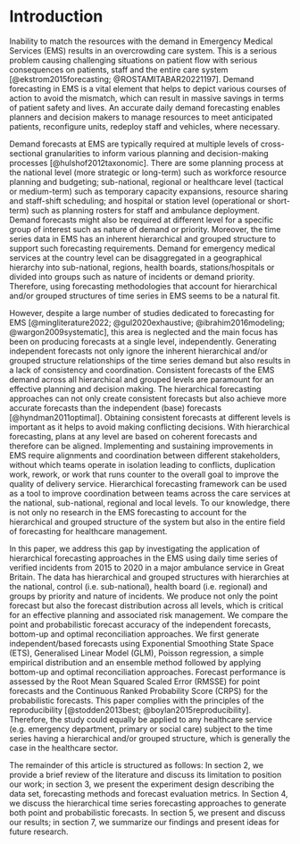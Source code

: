 # Introduction {#sec-intro}

Inability to match the resources with the demand in Emergency Medical Services (EMS) results in an overcrowding care system. This is a serious problem causing challenging situations on patient flow with serious consequences on patients, staff and the entire care system [@ekstrom2015forecasting; @ROSTAMITABAR20221197]. Demand forecasting in EMS is a vital element that helps to depict various courses of action to avoid the mismatch, which can result in massive savings in terms of patient safety and lives. An accurate daily demand forecasting enables planners and decision makers to manage resources to meet anticipated patients, reconfigure units, redeploy staff and vehicles, where necessary. 

Demand forecasts at EMS are typically required at multiple levels of cross-sectional granularities to inform various planning and decision-making processes [@hulshof2012taxonomic]. There are some planning process at the national level (more strategic or long-term) such as workforce resource planning and budgeting; sub-national, regional or healthcare level (tactical or medium-term) such as temporary capacity expansions, resource sharing and staff-shift scheduling; and hospital or station level (operational or short-term) such as planning rosters for staff and ambulance deployment. Demand forecasts might also be required at different level for a specific group of interest such as nature of demand or priority. Moreover, the time series data in EMS has an inherent hierarchical and grouped structure to support such forecasting requirements. Demand for emergency medical services at the country level can be disaggregated in a geographical hierarchy into sub-national, regions, health boards, stations/hospitals or divided into groups such as nature of incidents or demand priority. Therefore, using forecasting methodologies that account for hierarchical and/or grouped structures of time series in EMS seems to be a natural fit. 

However, despite a large number of studies dedicated to forecasting for EMS [@mingliterature2022; @gul2020exhaustive; @ibrahim2016modeling; @wargon2009systematic], this area is neglected and the main focus has been on producing forecasts at a single level, independently. Generating independent forecasts not only ignore the inherent hierarchical and/or grouped structure relationships of the time series demand but also results in a lack of consistency and coordination. Consistent forecasts of the EMS demand across all hierarchical and grouped levels are paramount for an effective planning and decision making. The hierarchical forecasting approaches can not only create consistent forecasts but also achieve more accurate forecasts than the independent (base) forecasts [@hyndman2011optimal]. Obtaining consistent forecasts at different levels is important as it helps to avoid making conflicting decisions. With hierarchical forecasting, plans at any level are based on coherent forecasts and therefore can be aligned. Implementing and sustaining improvements in EMS require alignments and coordination between different stakeholders, without which teams operate in isolation leading to conflicts, duplication work, rework, or work that runs counter to the overall goal to improve the quality of delivery service. Hierarchical forecasting framework can be used as a tool to improve coordination between teams across the care services at the national, sub-national, regional and local levels. To our knowledge, there is not only no research in the EMS forecasting to account for the hierarchical and grouped structure of the system but also in the entire field of forecasting for healthcare management.

In this paper, we address this gap by investigating the application of  hierarchical forecasting approaches in the EMS using daily time series of verified incidents from 2015 to 2020 in a major ambulance service in Great Britain. The data has hierarchical and grouped structures with hierarchies at the national, control (i.e. sub-national), health board (i.e. regional) and groups by priority and nature of incidents. We produce not only the point forecast but also the forecast distribution across all levels, which is critical for an effective planning and associated risk management. We compare the point and probabilistic forecast accuracy of the independent forecasts, bottom-up and optimal reconciliation approaches. We first generate independent/based forecasts using Exponential Smoothing State Space (ETS),  Generalised Linear Model (GLM), Poisson regression, a simple empirical distribution and an ensemble method followed by applying bottom-up and optimal reconciliation approaches. Forecast performance is assessed by the Root Mean Squared Scaled Error (RMSSE) for point forecasts and the Continuous Ranked Probability Score (CRPS) for the probabilistic forecasts. 
This paper complies with the principles of the reproducibility  [@stodden2013best; @boylan2015reproducibility]. Therefore, the study could equally be applied to any healthcare service (e.g. emergency department, primary or social care) subject to the time series having a hierarchical and/or grouped structure, which is generally the case in the healthcare sector.

The remainder of this article is structured as follows: In section 2, we provide a brief review of the literature and discuss its limitation to position our work; in section 3, we present the experiment design describing the data set, forecasting methods and forecast evaluation metrics. In Section 4, we discuss the hierarchical time series forecasting approaches to generate both point and probabilistic forecasts. In section 5, we present and discuss our results; in section 7, we summarize our findings and present ideas for future research.
